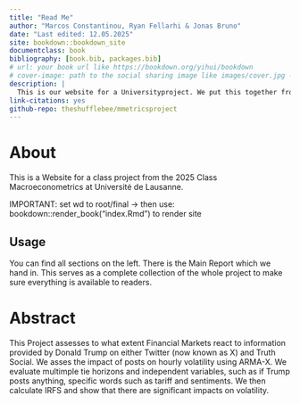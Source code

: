 ```yaml
--- 
title: "Read Me"
author: "Marcos Constantinou, Ryan Fellarhi & Jonas Bruno"
date: "Last edited: 12.05.2025"
site: bookdown::bookdown_site
documentclass: book
bibliography: [book.bib, packages.bib]
# url: your book url like https://bookdown.org/yihui/bookdown
# cover-image: path to the social sharing image like images/cover.jpg -> Do Later
description: |
  This is our website for a Universityproject. We put this together from a basic bookdown example so there might be some stuff in here from that.
link-citations: yes
github-repo: theshufflebee/mmetricsproject
---
```


# About

This is a Website for a class project from the 2025 Class Macroeconometrics at Université de Lausanne.

IMPORTANT: set wd to root/final -> then use: bookdown::render_book("index.Rmd") to render site

## Usage 

You can find all sections on the left. There is the Main Report which we hand in. This serves as a complete collection of the whole project to make sure everything is available to readers.

# Abstract 

This Project assesses to what extent Financial Markets react to information provided by Donald Trump on either Twitter (now known as X) and Truth Social. We asses the impact of posts on hourly volatility using ARMA-X. We evaluate multimple tie horizons and independent variables, such as if Trump posts anything, specific words such as tariff and sentiments. We then calculate IRFS and show that there are significant impacts on volatility.
